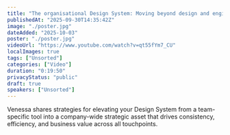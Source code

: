 ```yaml
---
title: "The organisational Design System: Moving beyond design and engineering by Venessa Bennett"
publishedAt: "2025-09-30T14:35:42Z"
image: "./poster.jpg"
dateAdded: "2025-10-03"
poster: "./poster.jpg"
videoUrl: "https://www.youtube.com/watch?v=qt55fYm7_CU"
localImages: true
tags: ["Unsorted"]
categories: ["Video"]
duration: "0:19:50"
privacyStatus: "public"
draft: true
speakers: ["Unsorted"]
---
```

Venessa shares strategies for elevating your Design System from a team-specific tool into a company-wide strategic asset that drives consistency, efficiency, and business value across all touchpoints.
